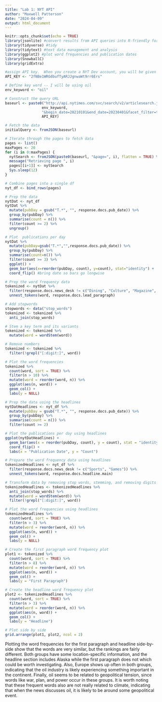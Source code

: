 ```yaml
---
title: "Lab 1: NYT API"
author: "Maxwell Patterson"
date: "2024-04-09"
output: html_document
---
```


```r
knitr::opts_chunk$set(echo = TRUE)
library(jsonlite) #convert results from API queries into R-friendly formats 
library(tidyverse) #tidy
library(tidytext) #text data management and analysis
library(ggplot2) #plot word frequencies and publication dates
library(SnowballC)
library(gridExtra)
```

```r
#assign API key.  When you create a NYT Dev account, you will be given a key
API_KEY <- "2fNBe1WRGdbufTyARJJgnwaWt9rr6Ers"

# Define key word -- I will be using oil
env_keyword <- "oil"

# Construct the query URL
baseurl <- paste0("http://api.nytimes.com/svc/search/v2/articlesearch.json?q=",
                 env_keyword,
                 "&begin_date=20210101&end_date=20230401&facet_filter=true&api-key=",
                 API_KEY)

# Fetch the data
initialQuery <- fromJSON(baseurl)
```

```r
# Iterate through the pages to fetch data
pages <- list()
maxPages <- 20
for (i in 0:maxPages) {
  nytSearch <- fromJSON(paste0(baseurl, "&page=", i), flatten = TRUE) %>% data.frame()
  message("Retrieving page ", i)
  pages[[i+1]] <- nytSearch
  Sys.sleep(12)
}

# Combine pages into a single df
nyt_df <- bind_rows(pages)
```

```r
# Prep the data
nytDat <- nyt_df
nytDat %>%
  mutate(pubDay = gsub("T.*", "", response.docs.pub_date)) %>%
  group_by(pubDay) %>%
  summarise(count = n()) %>%
  filter(count >= 2) %>% 
  ungroup()

# Plot  publications per day
nytDat %>%
  mutate(pubDay=gsub("T.*","",response.docs.pub_date)) %>% 
  group_by(pubDay) %>%
  summarise(count=n()) %>%
  filter(count >= 3) %>%
  ggplot() +
  geom_bar(aes(x=reorder(pubDay, count), y=count), stat="identity") +
  coord_flip() #bring date so bars go longwise
```


```r
# Prep the word frequency data
tokenized <- nytDat %>%
  filter(response.docs.news_desk != c("Dining", "Culture", "Magazine", "Obits")) %>%
  unnest_tokens(word, response.docs.lead_paragraph)

# Add stopwords
stopwords <- data("stop_words")
tokenized <- tokenized %>%
  anti_join(stop_words)

# Stem a key term and its variants
tokenized <- tokenized %>%
  mutate(word = wordStem(word))

# Remove numbers
tokenized <- tokenized %>%
  filter(!grepl("[:digit:]", word))

# Plot the word frequencies
tokenized %>%
  count(word, sort = TRUE) %>%
  filter(n > 10) %>%
  mutate(word = reorder(word, n)) %>%
  ggplot(aes(n, word)) +
  geom_col() +
  labs(y = NULL)
```

```r
# Prep the data using the headlines
nytDatHeadlines <- nyt_df %>%
  mutate(pubDay = gsub("T.*", "", response.docs.pub_date)) %>%
  group_by(pubDay) %>%
  summarise(count = n()) %>%
  filter(count >= 2)

# Plot the publications per day using headlines
ggplot(nytDatHeadlines) +
  geom_bar(aes(x = reorder(pubDay, count), y = count), stat = "identity") +
  coord_flip() +
  labs(x = "Publication Date", y = "Count")

# Prepare the word frequency data using headlines
tokenizedHeadlines <- nyt_df %>%
  filter(response.docs.news_desk != c("Sports", "Games")) %>%
  unnest_tokens(word, response.docs.headline.main)

# Transform data by removing stop words, stemming, and removing digits
tokenizedHeadlines <- tokenizedHeadlines %>%
  anti_join(stop_words) %>%
  mutate(word = wordStem(word)) %>%
  filter(!grepl("[:digit:]", word))

# Plot the word frequencies using headlines
tokenizedHeadlines %>%
  count(word, sort = TRUE) %>%
  filter(n > 3) %>%
  mutate(word = reorder(word, n)) %>%
  ggplot(aes(n, word)) +
  geom_col() +
  labs(y = NULL)

```


```r
# Create the first paragraph word frequency plot
plot1 <- tokenized %>%
  count(word, sort = TRUE) %>%
  filter(n > 8) %>%
  mutate(word = reorder(word, n)) %>%
  ggplot(aes(n, word)) +
  geom_col() +
  labs(y = "First Paragraph")

# Create the headline word frequency plot  
plot2 <- tokenizedHeadlines %>%
  count(word, sort = TRUE) %>%
  filter(n > 3) %>%
  mutate(word = reorder(word, n)) %>%
  ggplot(aes(n, word)) +
  geom_col() +
  labs(y = "Headline")

# Plot side by side
grid.arrange(plot1, plot2, ncol = 2)
```


Plotting the word frequencies for the first paragraph and headline side-by-side show that the words are very similar, but the rankings are fairly different. Both groups have some location-specific information, and the headline section includes Alaska while the first paragraph does not which could be worth investigating. Also, Europe shows up often in both groups, indicating that the oil industry is likely experiencing something important in the continent. Finally, oil seems to be related to geopolitical tension, since words like war, plan, and power occur in these groups. It is worth noting that these frequent words also are not really related to climate, indicating that when the news discusses oil, it is likely to be around some geopolitical event.

